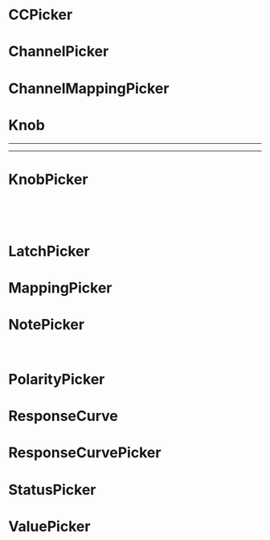 
<Meta title="Pickers"/>

# CCPicker
<Canvas withToolbar>
  <Story
    height={120}
    name="CCPicker"
  >
    <CCPicker
      disabled={boolean('disabled', false, 'CCPicker')}
      label={text('label', 'CC #', 'CCPicker')}
      onChange={action('handleChange')}
      shrinkLabel={boolean('shrinkLabel', false, 'CCPicker')}
      value={number('value', 7, {}, 'CCPicker')}
    />
  </Story>
</Canvas>

<ArgsTable of={CCPicker} />

# ChannelPicker
<Canvas withToolbar>
  <Story
    height={120}
    name="ChannelPicker"
  >
    <ChannelPicker
      disabled={boolean('disabled', false, 'ChannelPicker')}
      label={text('label', 'Channel', 'ChannelPicker')}
      onChange={action('handleChange')}
      shrinkLabel={boolean('shrinkLabel', false, 'ChannelPicker')}
      value={number('value', 9, {}, 'ChannelPicker')}
    />
  </Story>
</Canvas>

<ArgsTable of={ChannelPicker} />

# ChannelMappingPicker
<Canvas withToolbar>
  <Story
    height={120}
    name="ChannelMappingPicker"
  >
    <ChannelMappingPicker
      channels={[
        null,
        null,
        null,
        'Alesis DM Pro',
        null,
        null,
        null,
        'BFD3',
        null,
        null,
        'Roland TD-20',
        'Roland TD-30 Perc 1 (Latin)',
        null,
        null,
        null,
        null,
      ]}
      disabled={boolean('disabled', false, 'ChannelMappingPicker')}
      label={text('label', 'Channel', 'ChannelMappingPicker')}
      onChange={action('handleChange')}
      shrinkLabel={boolean('shrinkLabel', false, 'ChannelMappingPicker')}
      value={number('value', 7, {}, 'ChannelMappingPicker')}
    />
  </Story>
</Canvas>

<ArgsTable of={ChannelMappingPicker} />

# Knob
<Canvas withToolbar>
  <Story
    height={120}
    name="Knob"
  >
    <KnobOld
      disabled={boolean('disabled', false, 'Knob')}
      max={number('max', 127, {}, 'Knob')}
      min={number('min', 0, {}, 'Knob')}
      size={number('size', 35, {}, 'Knob')}
      value={number('value', 0, {}, 'Knob')}
    />
    <hr />
    <Knob
      disabled={boolean('disabled', false, 'Knob')}
      max={number('max', 127, {}, 'Knob')}
      min={number('min', 0, {}, 'Knob')}
      value={number('value', 0, {}, 'Knob')}
    />
    <hr />
  </Story>
</Canvas>

<ArgsTable of={Knob} />

# KnobPicker
<Canvas withToolbar>
  <Story
    height={120}
    name="KnobPicker"
  >
    <KnobPickerOld
      disabled={boolean('disabled', false, 'KnobPicker')}
      label="With Label"
      max={number('max', 127, {}, 'KnobPicker')}
      min={number('min', 0, {}, 'KnobPicker')}
      onChange={action('KnobPicker')}
      shrinkLabel={boolean('shrinkLabel', false, 'KnobPicker')}
      size={number('size', 35, {}, 'KnobPicker')}
      value={number('value', 0, {}, 'KnobPicker')}
    />
    <br />
    <KnobPickerOld
      disabled={boolean('disabled', false, 'KnobPicker')}
      label="No Label"
      includeLabel={false}
      max={number('max', 127, {}, 'KnobPicker')}
      min={number('min', 0, {}, 'KnobPicker')}
      onChange={action('KnobPicker')}
      shrinkLabel={boolean('shrinkLabel', false, 'KnobPicker')}
      size={number('size', 35, {}, 'KnobPicker')}
      value={number('value', 0, {}, 'KnobPicker')}
    />
    <br />
    <KnobPickerOld
      disabled={boolean('disabled', false, 'KnobPicker')}
      includePicker
      label={text('label', 'Sensitivity', 'KnobPicker')}
      max={number('max', 127, {}, 'KnobPicker')}
      min={number('min', 0, {}, 'KnobPicker')}
      onChange={action('KnobPicker')}
      shrinkLabel={boolean('shrinkLabel', false, 'KnobPicker')}
      size={number('size', 35, {}, 'KnobPicker')}
      value={number('value', 0, {}, 'KnobPicker')}
    />
    <br />
    <KnobPicker
      disabled={boolean('disabled', false, 'KnobPicker')}
      includePicker
      label={text('label', 'Sensitivity', 'KnobPicker')}
      max={number('max', 127, {}, 'KnobPicker')}
      min={number('min', 0, {}, 'KnobPicker')}
      onChange={action('KnobPicker')}
      shrinkLabel={boolean('shrinkLabel', false, 'KnobPicker')}
      size={number('size', 35, {}, 'KnobPicker')}
      value={number('value', 0, {}, 'KnobPicker')}
    />
  </Story>
</Canvas>

<ArgsTable of={KnobPicker} />

# LatchPicker
<Canvas withToolbar>
  <Story
    height={120}
    name="LatchPicker"
  >
    <LatchPicker
      disabled={boolean('disabled', false, 'LatchPicker')}
      label={text('label', 'Mode', 'LatchPicker')}
      onChange={action('handleChange')}
      shrinkLabel={boolean('shrinkLabel', false, 'LatchPicker')}
      value={number('value', 0, {}, 'LatchPicker')}
    />
  </Story>
</Canvas>

<ArgsTable of={LatchPicker} />

# MappingPicker
<Canvas withToolbar>
  <Story
    height={120}
    name="MappingPicker"
  >
    <MappingPicker
      allowClearing={boolean('allowClearing', true, 'MappingPicker')}
      disabled={boolean('disabled', false, 'MappingPicker')}
      label={text('label', 'Mapping', 'MappingPicker')}
      onChange={action('handleChange')}
      shrinkLabel={boolean('shrinkLabel', false, 'MappingPicker')}
      value={text('value', 'General MIDI', 'MappingPicker')}
    />
  </Story>
</Canvas>

<ArgsTable of={MappingPicker} />

# NotePicker
<Canvas withToolbar>
  <Story
    height={120}
    name="NotePicker"
  >
    <NotePicker
      channel={number('channel', 0, 'NotePicker')}
      disabled={boolean('disabled', false, 'NotePicker')}
      label={text('label', 'Note #', 'NotePicker')}
      mapping={gmMapping}
      onChange={action('handleChange')}
      shrinkLabel={boolean('shrinkLabel', false, 'NotePicker')}
      value={number('value', 38, {}, 'NotePicker')}
    />
    <br />
    <NotePicker
      channel={number('channel', 0, 'NotePicker2')}
      disabled={boolean('disabled', false, 'NotePicker2')}
      label="No mapping"
      onChange={action('handleChange2')}
      shrinkLabel={boolean('shrinkLabel', false, 'NotePicker')}
      value={number('value', 38, {}, 'NotePicker2')}
    />
  </Story>
</Canvas>

<ArgsTable of={NotePicker} />

# PolarityPicker
<Canvas withToolbar>
  <Story
    height={120}
    name="PolarityPicker"
  >
    <PolarityPicker
      disabled={boolean('disabled', false, 'PolarityPicker')}
      label={text('label', 'Polarity', 'PolarityPicker')}
      labelOff={text('labelOff', 'Normally Off', 'PolarityPicker')}
      labelOn={text('labelOn', 'Normally On', 'PolarityPicker')}
      onChange={action('handleChange')}
      shrinkLabel={boolean('shrinkLabel', false, 'PolarityPicker')}
      value={number('value', 0, {}, 'PolarityPicker')}
    />
  </Story>
</Canvas>

<ArgsTable of={PolarityPicker} />

# ResponseCurve
<Canvas withToolbar>
  <Story
    height={120}
    name="ResponseCurve"
  >
    <ResponseCurve
      disabled={boolean('disabled', false, 'ResponseCurve')}
      inverted={boolean('inverted', false, 'ResponseCurve')}
      onChange={action('handleChange')}
      value={number('value', 0, {}, 'ResponseCurve')}
    />
  </Story>
</Canvas>

<ArgsTable of={ResponseCurve} />

# ResponseCurvePicker
<Canvas withToolbar>
  <Story
    height={120}
    name="ResponseCurvePicker"
  >
    <ResponseCurvePicker
      disabled={boolean('disabled', false, 'ResponseCurvePicker')}
      inverted={boolean('inverted', false, 'ResponseCurvePicker')}
      label="Response"
      onChange={action('handleChange')}
      shrinkLabel={boolean('shrinkLabel', false, 'ResponseCurvePicker')}
      value={number('value', 0, {}, 'ResponseCurvePicker')}
    />
  </Story>
</Canvas>

<ArgsTable of={ResponseCurvePicker} />

# StatusPicker
<Canvas withToolbar>
  <Story
    height={120}
    name="StatusPicker"
  >
    <StatusPicker
      disabled={boolean('disabled', false, 'StatusPicker')}
      label={text('label', 'Status Msg', 'StatusPicker')}
      onChange={action('handleChange')}
      shrinkLabel={boolean('shrinkLabel', false, 'StatusPicker')}
      statuses={statuses}
    />
  </Story>
</Canvas>

<ArgsTable of={StatusPicker} />

# ValuePicker
<Canvas withToolbar>
  <Story
    height={120}
    name="ValuePicker"
  >
    <ValuePicker
      disabled={boolean('disabled', false, 'ValuePicker')}
      highToLow={boolean('highToLow', false, 'ValuePicker')}
      label={text('label', 'Value', 'ValuePicker')}
      max={number('max', 127, {}, 'ValuePicker')}
      min={number('min', 0, {}, 'ValuePicker')}
      onChange={action('handleChange')}
      shrinkLabel={boolean('shrinkLabel', false, 'ValuePicker')}
    />
  </Story>
</Canvas>

<ArgsTable of={ValuePicker} />
